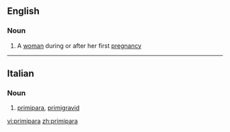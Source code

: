 ==English==

===Noun===
{{en-noun|pl2=primiparae}}

# A [[woman]] during or after her first [[pregnancy]]

----
==Italian==

===Noun===
{{it-noun|primipar|f|a|e}}

# [[#English|primipara]], [[primigravid]]

[[vi:primipara]]
[[zh:primipara]]